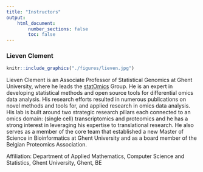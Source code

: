 ```yaml
---
title: "Instructors"
output:
    html_document:
        number_sections: false
        toc: false
---
```


### Lieven Clement

```r
knitr::include_graphics("./figures/lieven.jpg")
```

Lieven Clement is an Associate Professor of Statistical Genomics at Ghent University, where he leads the [statOmics](https://statomics.github.io/) Group. He is an expert in developing statistical methods and open source tools for differential omics data analysis. His research efforts resulted in numerous publications on novel methods and tools for, and applied research in omics data analysis. His lab is built around two strategic research pillars each connected to an omics domain: (single cell) transcriptomics and proteomics and he has a strong interest in leveraging his expertise to translational research. He also serves as a member of the core team that established a new Master of Science in Bioinformatics at Ghent University and as a board member of the Belgian Proteomics Association.

Affiliation: Department of Applied Mathematics, Computer Science and Statistics, Ghent University, Ghent, BE


<!--
### Milan Malfait

```r
knitr::include_graphics("./figures/milan.jpg")
```

Milan Malfait is a PhD student in the [statOmics](https://statomics.github.io/) Group at Ghent University, headed by prof. Lieven Clement. He has a background in bioengineering and bioinformatics and is currently pursuing a PhD in statistical data analysis in collaboration with Janssen Pharmaceutica. His main research topic is to develop robust and scalable statistical methods for differential expression analysis with single-cell transcriptomics data.

Affiliation: Department of Applied Mathematics, Computer Science and Statistics, Ghent University, Ghent, BE

-->